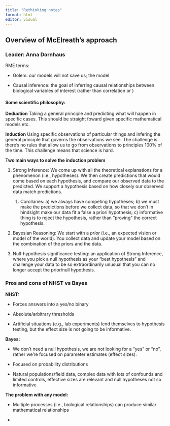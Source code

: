 ```yaml
---
title: "Rethinking notes"
format: html
editor: visual
---
```


## Overview of McElreath's approach

### Leader: Anna Dornhaus

RME terms:

-   Golem: our models will not save us; the model

-   Causal inference: the goal of inferring causal relationships between biological variables of interest (rather than correlation or )

#### Some scientific philosophy:

**Deduction** Taking a general principle and predicting what will happen in specific cases. This should be straight foward given specific mathematical models etc.

**Induction** Using specific observations of particular things and infering the general principle that governs the observations we see. The challenge is there's no rules that allow us to go from observations to principles 100% of the time. This challenge means that science is hard.

**Two main ways to solve the induction problem**

1.  Strong Inference: We come up with all the theoretical explanations for a phenomenon (i.e., hypotheses). We then create predictions that would come based on each hypothesis, and compare our observed data to the predicted. We support a hypothesis based on how closely our observed data match predictions.

    1.  Corollaries: a) we always have competing hypotheses; b) we must make the predictions before we collect data, so that we don't in hindsight make our data fit a false a priori hypothesis; c) informative thing is to reject the hypothesis, rather than "proving" the correct hypothesis.

2.  Bayesian Reasoning: We start with a *prior* (i.e., an expected vision or model of the world). You collect data and update your model based on the combination of the priors and the data.

3.  Null-hypothesis significance testing: an application of Strong Inference, where you pick a null hypothesis as your "best hypothesis" and challenge your data to be so extraordinarily unusual that you can no longer accept the prior/null hypothesis.

### Pros and cons of NHST vs Bayes

**NHST:**

-   Forces answers into a yes/no binary

-   Absolute/arbitrary thresholds

-   Artificial situations (e.g., lab experiments) lend themselves to hypothesis testing, but the effect size is not going to be informative.

**Bayes:**

-   We don't need a null hypothesis, we are not looking for a "yes" or "no", rather we're focused on parameter estimates (effect sizes).

-   Focused on probability distributions

-   Natural populations/field data, complex data with lots of confounds and limited controls, effective sizes are relevant and null hypotheses not so informative

**The problem with any model:**

-   Multiple processes (i.e., biological relationships) can produce similar mathematical relationships

-   

